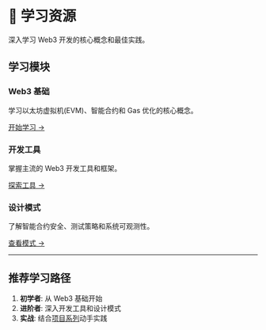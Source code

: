 # 📖 学习资源

深入学习 Web3 开发的核心概念和最佳实践。

## 学习模块

### Web3 基础
学习以太坊虚拟机(EVM)、智能合约和 Gas 优化的核心概念。

[开始学习 →](/learning/fundamentals/evm-basics)

### 开发工具
掌握主流的 Web3 开发工具和框架。

[探索工具 →](/learning/tools/foundry)

### 设计模式
了解智能合约安全、测试策略和系统可观测性。

[查看模式 →](/learning/patterns/security)

---

## 推荐学习路径

1. **初学者**: 从 Web3 基础开始
2. **进阶者**: 深入开发工具和设计模式
3. **实战**: 结合[项目系列](/projects)动手实践

